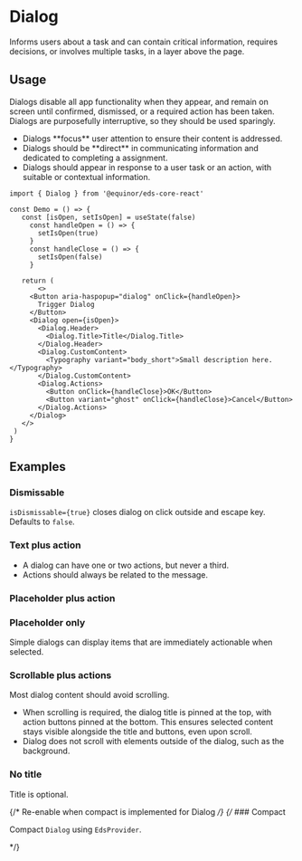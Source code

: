 
# Dialog

Informs users about a task and can contain critical information, requires decisions, or involves multiple tasks, in a layer above the page.

<Links 
    ariaUrl="https://www.w3.org/WAI/ARIA/apg/patterns/dialogmodal/"
    figmaUrl="https://www.figma.com/file/0bGXR2sCwMVSDNyyzu5BXrO5/UI%E2%80%94User-Interface?node-id=17620%3A721"
    documentationUrl="https://eds.equinor.com/0b0c666ab/p/059c0e-dialog/b/087c3e"
    sourceUrl="https://github.com/equinor/design-system/blob/develop/packages/eds-core-react/src/components/Dialog/Dialog.tsx"
    npmUrl="https://www.npmjs.com/package/@equinor/eds-core-react"
/>

<Story id="feedback-dialog--introduction" />
<PropsTable />

## Usage

Dialogs disable all app functionality when they appear, and remain on screen until confirmed, dismissed, or a required action has been taken.
Dialogs are purposefully interruptive, so they should be used sparingly.

<ul>
    <li>Dialogs **focus** user attention to ensure their content is addressed.</li>
    <li>Dialogs should be **direct** in communicating information and dedicated to completing a assignment.</li>
    <li>Dialogs should appear in response to a user task or an action, with suitable or contextual information.</li>
</ul>

 ```tsx
import { Dialog } from '@equinor/eds-core-react'

const Demo = () => {
    const [isOpen, setIsOpen] = useState(false)
      const handleOpen = () => {
        setIsOpen(true)
      }
      const handleClose = () => {
        setIsOpen(false)
      }

    return (
        <>
      <Button aria-haspopup="dialog" onClick={handleOpen}>
        Trigger Dialog
      </Button>
      <Dialog open={isOpen}>
        <Dialog.Header>
          <Dialog.Title>Title</Dialog.Title>
        </Dialog.Header>
        <Dialog.CustomContent>
          <Typography variant="body_short">Small description here.</Typography>
        </Dialog.CustomContent>
        <Dialog.Actions>
          <Button onClick={handleClose}>OK</Button>
          <Button variant="ghost" onClick={handleClose}>Cancel</Button>
        </Dialog.Actions>
      </Dialog>
    </>
  )
}
```

## Examples

### Dismissable

`isDismissable={true}` closes dialog on click outside and escape key. Defaults to `false`.

<Story id="feedback-dialog--dismissable" />

### Text plus action

<ul>
    <li> A dialog can have one or two actions, but never a third.</li>
    <li>Actions should always be related to the message. </li>
</ul>

<Story id="feedback-dialog--text-plus-action" />

### Placeholder plus action

<Story id="feedback-dialog--placeholder-plus-action" />

### Placeholder only

Simple dialogs can display items that are immediately actionable when selected.

<Story id="feedback-dialog--placeholder-only" />

### Scrollable plus actions

Most dialog content should avoid scrolling.
<ul>
    <li> When scrolling is required, the dialog title is pinned at the top, 
         with action buttons pinned at the bottom. This ensures selected content stays visible alongside the title and buttons, 
         even upon scroll.</li>
    <li>Dialog does not scroll with elements outside of the dialog, such as the background.</li>
</ul>

<Story id="feedback-dialog--scrollable-plus-actions" />

### No title

Title is optional.

<Story id="feedback-dialog--no-title" />

{/* Re-enable when compact is implemented for Dialog */}
{/* ### Compact

Compact `Dialog` using `EdsProvider`.

<Story id="feedback-dialog--compact" /> */}
